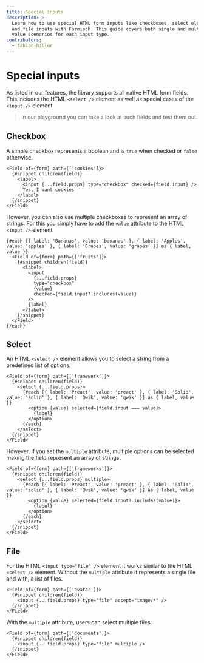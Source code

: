 ```yaml
---
title: Special inputs
description: >-
  Learn how to use special HTML form inputs like checkboxes, select elements,
  and file inputs with Formisch. This guide covers both single and multiple
  value scenarios for each input type.
contributors:
  - fabian-hiller
---
```



# Special inputs

As listed in our features, the library supports all native HTML form fields. This includes the HTML `<select />` element as well as special cases of the `<input />` element.

> In our <Link href="/playground/special">playground</Link> you can take a look at such fields and test them out.

## Checkbox

A simple checkbox represents a boolean and is `true` when checked or `false` otherwise.

```svelte
<Field of={form} path={['cookies']}>
  {#snippet children(field)}
    <label>
      <input {...field.props} type="checkbox" checked={field.input} />
      Yes, I want cookies
    </label>
  {/snippet}
</Field>
```

However, you can also use multiple checkboxes to represent an array of strings. For this you simply have to add the `value` attribute to the HTML `<input />` element.

```svelte
{#each [{ label: 'Bananas', value: 'bananas' }, { label: 'Apples', value: 'apples' }, { label: 'Grapes', value: 'grapes' }] as { label, value }}
  <Field of={form} path={['fruits']}>
    {#snippet children(field)}
      <label>
        <input
          {...field.props}
          type="checkbox"
          {value}
          checked={field.input?.includes(value)}
        />
        {label}
      </label>
    {/snippet}
  </Field>
{/each}
```

## Select

An HTML `<select />` element allows you to select a string from a predefined list of options.

```svelte
<Field of={form} path={['framework']}>
  {#snippet children(field)}
    <select {...field.props}>
      {#each [{ label: 'Preact', value: 'preact' }, { label: 'Solid', value: 'solid' }, { label: 'Qwik', value: 'qwik' }] as { label, value }}
        <option {value} selected={field.input === value}>
          {label}
        </option>
      {/each}
    </select>
  {/snippet}
</Field>
```

However, if you set the `multiple` attribute, multiple options can be selected making the field represent an array of strings.

```svelte
<Field of={form} path={['frameworks']}>
  {#snippet children(field)}
    <select {...field.props} multiple>
      {#each [{ label: 'Preact', value: 'preact' }, { label: 'Solid', value: 'solid' }, { label: 'Qwik', value: 'qwik' }] as { label, value }}
        <option {value} selected={field.input?.includes(value)}>
          {label}
        </option>
      {/each}
    </select>
  {/snippet}
</Field>
```

## File

For the HTML `<input type="file" />` element it works similar to the HTML `<select />` element. Without the `multiple` attribute it represents a single file and with, a list of files.

```svelte
<Field of={form} path={['avatar']}>
  {#snippet children(field)}
    <input {...field.props} type="file" accept="image/*" />
  {/snippet}
</Field>
```

With the `multiple` attribute, users can select multiple files:

```svelte
<Field of={form} path={['documents']}>
  {#snippet children(field)}
    <input {...field.props} type="file" multiple />
  {/snippet}
</Field>
```
